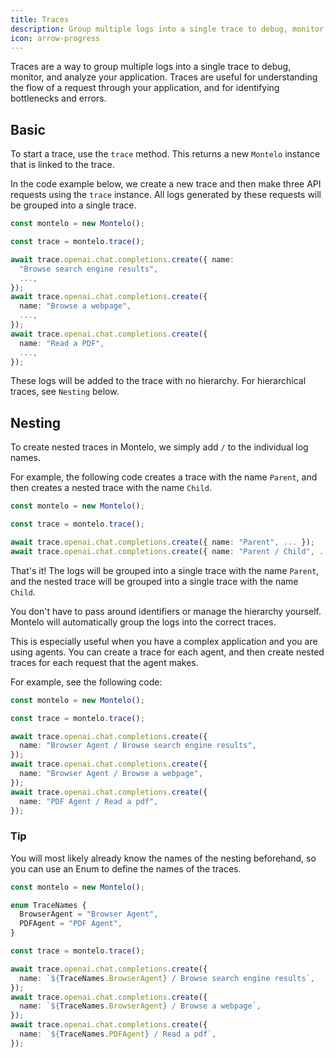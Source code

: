 ```yaml
---
title: Traces
description: Group multiple logs into a single trace to debug, monitor, and analyze your application.
icon: arrow-progress
---
```


Traces are a way to group multiple logs into a single trace to debug, monitor, and analyze your application.
Traces are useful for understanding the flow of a request through your application, and for identifying bottlenecks and errors.

## Basic

To start a trace, use the `trace` method. This returns a new `Montelo` instance that is linked to the trace.

In the code example below, we create a new trace and then make three API requests using the `trace` instance.
All logs generated by these requests will be grouped into a single trace.

```typescript
const montelo = new Montelo();

const trace = montelo.trace();

await trace.openai.chat.completions.create({ name:
  "Browse search engine results",
  ...,
});
await trace.openai.chat.completions.create({
  name: "Browse a webpage",
  ...,
});
await trace.openai.chat.completions.create({
  name: "Read a PDF",
  ...,
});
```

<Note>These logs will be added to the trace with no hierarchy. For hierarchical traces, see `Nesting` below.</Note>

## Nesting

To create nested traces in Montelo, we simply add `/` to the individual log names.

For example, the following code creates a trace with the name `Parent`, and then creates a nested trace with the name `Child`.

```typescript
const montelo = new Montelo();

const trace = montelo.trace();

await trace.openai.chat.completions.create({ name: "Parent", ... });
await trace.openai.chat.completions.create({ name: "Parent / Child", ... });
```

That's it! The logs will be grouped into a single trace with the name `Parent`, and the nested trace will be grouped into a single trace with the name `Child`.

You don't have to pass around identifiers or manage the hierarchy yourself. Montelo will automatically group the logs into the correct traces.

This is especially useful when you have a complex application and you are using agents.
You can create a trace for each agent, and then create nested traces for each request that the agent makes.

For example, see the following code:

```typescript
const montelo = new Montelo();

const trace = montelo.trace();

await trace.openai.chat.completions.create({
  name: "Browser Agent / Browse search engine results",
});
await trace.openai.chat.completions.create({
  name: "Browser Agent / Browse a webpage",
});
await trace.openai.chat.completions.create({
  name: "PDF Agent / Read a pdf",
});
```

### Tip

You will most likely already know the names of the nesting beforehand, so you can use an Enum to define the names of the traces.

```typescript
const montelo = new Montelo();

enum TraceNames {
  BrowserAgent = "Browser Agent",
  PDFAgent = "PDF Agent",
}

const trace = montelo.trace();

await trace.openai.chat.completions.create({
  name: `${TraceNames.BrowserAgent} / Browse search engine results`,
});
await trace.openai.chat.completions.create({
  name: `${TraceNames.BrowserAgent} / Browse a webpage`,
});
await trace.openai.chat.completions.create({
  name: `${TraceNames.PDFAgent} / Read a pdf`,
});
```
